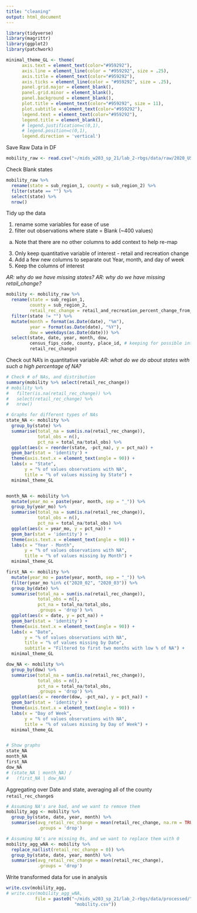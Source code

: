 ```yaml
---
title: "cleaning"
output: html_document
---
```


```r
library(tidyverse)
library(magrittr)
library(ggplot2)
library(patchwork)
```

```r
minimal_theme_GL <- theme(
      axis.text = element_text(color="#959292"),
      axis.line = element_line(color = "#959292", size = .25), 
      axis.title = element_text(color="#959292"),
      axis.ticks = element_line(color = "#959292", size = .25),
      panel.grid.major = element_blank(), 
      panel.grid.minor = element_blank(), 
      panel.background = element_blank(), 
      plot.title = element_text(color="#959292", size = 11),
      plot.subtitle = element_text(color="#959292"),
      legend.text = element_text(color="#959292"), 
      legend.title = element_blank(), 
      # legend.justification=c(0,1), 
      # legend.position=c(0,1), 
      legend.direction = 'vertical')
```


Save Raw Data in DF
```r
mobility_raw <- read.csv("~/mids_w203_sp_21/lab_2-rbgs/data/raw/2020_US_Region_Mobility_Report.csv")
```

Check Blank states
```r
mobility_raw %>% 
  rename(state = sub_region_1, county = sub_region_2) %>%
  filter(state == "") %>%
  select(state) %>%
  nrow()
```

Tidy up the data

1. rename some variables for ease of use
2. filter out observations where state = Blank (~400 values)
  a. Note that there are no other columns to add context to help re-map
3. Only keep quantitative variable of interest - retail and recreation change
4. Add a few new columns to separate out Year, month, and day of week
5. Keep the columns of interest

*AR: why do we have missing states?*
*AR: why do we have missing retail_change?*
```r

mobility <- mobility_raw %>% 
  rename(state = sub_region_1, 
         county = sub_region_2, 
         retail_rec_change = retail_and_recreation_percent_change_from_baseline) %>%
  filter(state != "") %>% 
  mutate(month = format(as.Date(date), "%m"),
         year = format(as.Date(date), "%Y"),
         dow = weekdays(as.Date(date))) %>%
  select(state, date, year, month, dow,
         census_fips_code, county, place_id, # keeping for possible interim checks
         retail_rec_change)
```


Check out NA's in quantitative variable
*AR: what do we do about states with such a high percentage of NA?*
```r

# Check # of NAs, and distribution
summary(mobility %>% select(retail_rec_change))
# mobility %>% 
#   filter(is.na(retail_rec_change)) %>%
#   select(retail_rec_change) %>%
#   nrow()

# Graphs for different types of NAs
state_NA <- mobility %>%
  group_by(state) %>%
  summarise(total_na = sum(is.na(retail_rec_change)), 
            total_obs = n(), 
            pct_na = total_na/total_obs) %>%
  ggplot(aes(x = reorder(state, -pct_na), y = pct_na)) + 
  geom_bar(stat = 'identity') + 
  theme(axis.text.x = element_text(angle = 90)) +
  labs(x = "State", 
       y = "% of values observations with NA",
       title = "% of values missing by State") +
  minimal_theme_GL


month_NA <- mobility %>%
  mutate(year_mo = paste(year, month, sep = "_")) %>%
  group_by(year_mo) %>%
  summarise(total_na = sum(is.na(retail_rec_change)), 
            total_obs = n(), 
            pct_na = total_na/total_obs) %>%
  ggplot(aes(x = year_mo, y = pct_na)) +
  geom_bar(stat = 'identity') +
  theme(axis.text.x = element_text(angle = 90)) +
  labs(x = "Year - Month", 
       y = "% of values observations with NA",
       title = "% of values missing by Month") +
  minimal_theme_GL

first_NA <- mobility %>%
  mutate(year_mo = paste(year, month, sep = "_")) %>%
  filter(year_mo %in% c("2020_02", "2020_03")) %>%
  group_by(date) %>%
  summarise(total_na = sum(is.na(retail_rec_change)), 
            total_obs = n(), 
            pct_na = total_na/total_obs, 
            .groups = 'drop') %>%
  ggplot(aes(x = date, y = pct_na)) +
  geom_bar(stat = 'identity') +
  theme(axis.text.x = element_text(angle = 90)) +
  labs(x = "Date", 
       y = "% of values observations with NA",
       title = "% of values missing by Date", 
       subtitle = "Filtered to first two months with low % of NA") +
  minimal_theme_GL

dow_NA <- mobility %>%
  group_by(dow) %>%
  summarise(total_na = sum(is.na(retail_rec_change)), 
            total_obs = n(), 
            pct_na = total_na/total_obs, 
            .groups = 'drop') %>%
  ggplot(aes(x = reorder(dow, -pct_na), y = pct_na)) +
  geom_bar(stat = 'identity') +
  theme(axis.text.x = element_text(angle = 90)) +
  labs(x = "Day of Week", 
       y = "% of values observations with NA",
       title = "% of values missing by Day of Week") +
  minimal_theme_GL


# Show graphs
state_NA
month_NA
first_NA
dow_NA
# (state_NA | month_NA) / 
#   (first_NA | dow_NA)
```

Aggregating over Date and state, averaging all of the county `retail_rec_change`s
```r
# Assuming NA's are bad, and we want to remove them
mobility_agg <- mobility %>%
  group_by(state, date, year, month) %>%
  summarise(avg_retail_rec_change = mean(retail_rec_change, na.rm = TRUE),  
            .groups = 'drop')

# Assuming NA's are missing 0s, and we want to replace them with 0
mobility_agg_wNA <- mobility %>%
  replace_na(list(retail_rec_change = 0)) %>%
  group_by(state, date, year, month) %>%
  summarise(avg_retail_rec_change = mean(retail_rec_change),  
            .groups = 'drop')
```
Write transformed data for use in analysis
```r
write.csv(mobility_agg, 
# write.csv(mobility_agg_wNA,
           file = paste0("~/mids_w203_sp_21/lab_2-rbgs/data/processed/",
                          "mobility.csv"))
```


